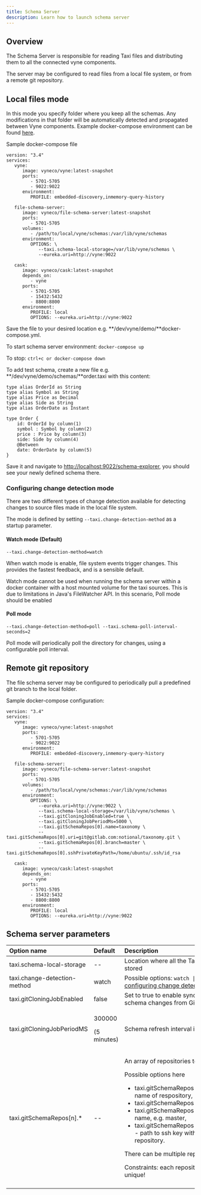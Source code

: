 ```yaml
---
title: Schema Server
description: Learn how to launch schema server
---
```



## Overview

The Schema Server is responsible for reading Taxi files and distributing them to all the connected vyne components.

The server may be configured to read files from a local file system, or from a remote git repository.

## Local files mode

In this mode you specify folder where you keep all the schemas. Any modifications in that folder will be automatically detected and propagated between Vyne components. Example docker-compose environment can be found [here](https://gitlab.com/vyne/vyne-taxonomy-environment).

Sample docker-compose file

```text
version: "3.4"
services:
   vyne:
      image: vyneco/vyne:latest-snapshot
      ports:
         - 5701-5705
         - 9022:9022
      environment:
         PROFILE: embedded-discovery,inmemory-query-history

   file-schema-server:
      image: vyneco/file-schema-server:latest-snapshot
      ports:
         - 5701-5705
      volumes:
         - /path/to/local/vyne/schemas:/var/lib/vyne/schemas
      environment:
         OPTIONS: \
            --taxi.schema-local-storage=/var/lib/vyne/schemas \
            --eureka.uri=http://vyne:9022

   cask:
      image: vyneco/cask:latest-snapshot
      depends_on:
         - vyne
      ports:
         - 5701-5705
         - 15432:5432
         - 8800:8800
      environment:
         PROFILE: local
         OPTIONS: --eureka.uri=http://vyne:9022
```

Save the file to your desired location e.g. **/dev/vyne/demo/**docker-compose.yml.

To start schema server environment: `docker-compose up`

To stop: `ctrl+c or docker-compose down`

To add test schema, create a new file e.g. **/dev/vyne/demo/schemas/**order.taxi with this content:

```text
type alias OrderId as String
type alias Symbol as String
type alias Price as Decimal
type alias Side as String
type alias OrderDate as Instant

type Order {
    id: OrderId by column(1)
    symbol : Symbol by column(2)
    price : Price by column(3)
    side: Side by column(4)
    @Between
    date: OrderDate by column(5)
}
```

Save it and navigate to [http://localhost:9022/schema-explorer](http://localhost:9022/schema-explorer), you should see your newly defined schema there.

### Configuring change detection mode

There are two different types of change detection available for detecting changes to source files made in the local file system.

The mode is defined by setting `--taxi.change-detection-method` as a startup parameter.

#### Watch mode \(Default\)

```text
--taxi.change-detection-method=watch
```

When watch mode is enable, file system events trigger changes.  This provides the fastest feedback, and is a sensible default.

<Discourage>
Watch mode cannot be used when running the schema server within a docker container with a host mounted volume for the taxi sources.  This is due to limitations in Java's FileWatcher API.  In this scenario, Poll mode should be enabled
</Discourage>

#### Poll mode

```text
--taxi.change-detection-method=poll --taxi.schema-poll-interval-seconds=2
```

Poll mode will periodically poll the directory for changes, using a configurable poll interval.

## Remote git repository

The file schema server may be configured to periodically pull a predefined git branch to the local folder.

Sample docker-compose configuration:

```text
version: "3.4"
services:
   vyne:
      image: vyneco/vyne:latest-snapshot
      ports:
         - 5701-5705
         - 9022:9022
      environment:
         PROFILE: embedded-discovery,inmemory-query-history

   file-schema-server:
      image: vyneco/file-schema-server:latest-snapshot
      ports:
         - 5701-5705
      volumes:
         - /path/to/local/vyne/schemas:/var/lib/vyne/schemas
      environment:
         OPTIONS: \
            --eureka.uri=http://vyne:9022 \
            --taxi.schema-local-storage=/var/lib/vyne/schemas \
            --taxi.gitCloningJobEnabled=true \
            --taxi.gitCloningJobPeriodMs=5000 \ 
            --taxi.gitSchemaRepos[0].name=taxonomy \
            --taxi.gitSchemaRepos[0].uri=git@gitlab.com:notional/taxonomy.git \
            --taxi.gitSchemaRepos[0].branch=master \
            --taxi.gitSchemaRepos[0].sshPrivateKeyPath=/home/ubuntu/.ssh/id_rsa

   cask:
      image: vyneco/cask:latest-snapshot
      depends_on:
         - vyne
      ports:
         - 5701-5705
         - 15432:5432
         - 8800:8800
      environment:
         PROFILE: local
         OPTIONS: --eureka.uri=http://vyne:9022
```

## Schema server parameters

<table>
  <thead>
    <tr>
      <th style="text-align:left">Option name</th>
      <th style="text-align:left">Default</th>
      <th style="text-align:left">Description</th>
    </tr>
  </thead>
  <tbody>
    <tr>
      <td style="text-align:left">taxi.schema-local-storage</td>
      <td style="text-align:left">--</td>
      <td style="text-align:left">Location where all the Taxi schema files are stored</td>
    </tr>
    <tr>
      <td style="text-align:left">taxi.change-detection-method</td>
      <td style="text-align:left">watch</td>
      <td style="text-align:left">Possible options: <code>watch | poll</code>. See<a href="#configuring-change-detection-mode"> configuring change detection</a> for
        more detail.</td>
    </tr>
    <tr>
      <td style="text-align:left">taxi.gitCloningJobEnabled</td>
      <td style="text-align:left">false</td>
      <td style="text-align:left">Set to true to enable synchronization of schema changes from Git.</td>
    </tr>
    <tr>
      <td style="text-align:left">taxi.gitCloningJobPeriodMS</td>
      <td style="text-align:left">
        <p>300000</p>
        <p>(5 minutes)</p>
      </td>
      <td style="text-align:left">Schema refresh interval in milliseconds.</td>
    </tr>
    <tr>
      <td style="text-align:left">taxi.gitSchemaRepos[n].*</td>
      <td style="text-align:left">--</td>
      <td style="text-align:left">
        <p>An array of repositories to pull data from.</p>
        <p>Possible options here</p>
        <ul>
          <li>taxi.gitSchemaRepos[0].name - unique name of respository,</li>
          <li>taxi.gitSchemaRepos[0].uri - git uri,</li>
          <li>taxi.gitSchemaRepos[0].branch - branch name, e.g. master,</li>
          <li>taxi.gitSchemaRepos[0].sshPrivateKeyPath - path to ssh key with read access
            to the repository.</li>
        </ul>
        <p>There can be multiple repositories added here.</p>
        <p>Constraints: each repository name, should be unique!</p>
      </td>
    </tr>
    <tr>
      <td style="text-align:left"></td>
      <td style="text-align:left"></td>
      <td style="text-align:left"></td>
    </tr>
  </tbody>
</table>
